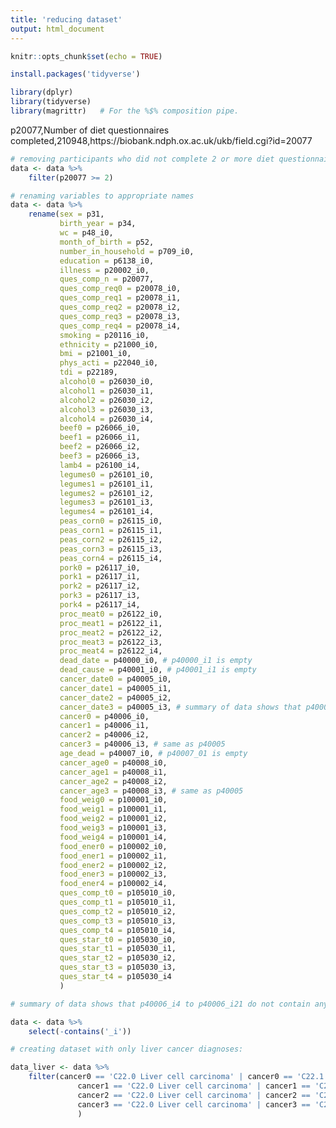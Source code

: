 ```yaml
---
title: 'reducing dataset'
output: html_document
---
```


```r
knitr::opts_chunk$set(echo = TRUE)
```

```r
install.packages('tidyverse')
```

```r
library(dplyr)
library(tidyverse)
library(magrittr)   # For the %$% composition pipe.
```

p20077,Number of diet questionnaires completed,210948,https://biobank.ndph.ox.ac.uk/ukb/field.cgi?id=20077

```r
# removing participants who did not complete 2 or more diet questionnaires
data <- data %>%
    filter(p20077 >= 2)

# renaming variables to appropriate names
data <- data %>%
    rename(sex = p31,
           birth_year = p34,
           wc = p48_i0,
           month_of_birth = p52,
           number_in_household = p709_i0,
           education = p6138_i0,
           illness = p20002_i0,
           ques_comp_n = p20077,
           ques_comp_req0 = p20078_i0,
           ques_comp_req1 = p20078_i1,
           ques_comp_req2 = p20078_i2,
           ques_comp_req3 = p20078_i3,
           ques_comp_req4 = p20078_i4,
           smoking = p20116_i0,
           ethnicity = p21000_i0,
           bmi = p21001_i0,
           phys_acti = p22040_i0,
           tdi = p22189,
           alcohol0 = p26030_i0,
           alcohol1 = p26030_i1,
           alcohol2 = p26030_i2,
           alcohol3 = p26030_i3,
           alcohol4 = p26030_i4,
           beef0 = p26066_i0,
           beef1 = p26066_i1,
           beef2 = p26066_i2,
           beef3 = p26066_i3,
           lamb4 = p26100_i4,
           legumes0 = p26101_i0,
           legumes1 = p26101_i1,
           legumes2 = p26101_i2,
           legumes3 = p26101_i3,
           legumes4 = p26101_i4,
           peas_corn0 = p26115_i0,
           peas_corn1 = p26115_i1,
           peas_corn2 = p26115_i2,
           peas_corn3 = p26115_i3,
           peas_corn4 = p26115_i4,
           pork0 = p26117_i0,
           pork1 = p26117_i1,
           pork2 = p26117_i2,
           pork3 = p26117_i3,
           pork4 = p26117_i4,
           proc_meat0 = p26122_i0,
           proc_meat1 = p26122_i1,
           proc_meat2 = p26122_i2,
           proc_meat3 = p26122_i3,
           proc_meat4 = p26122_i4,
           dead_date = p40000_i0, # p40000_i1 is empty
           dead_cause = p40001_i0, # p40001_i1 is empty
           cancer_date0 = p40005_i0,
           cancer_date1 = p40005_i1,
           cancer_date2 = p40005_i2,
           cancer_date3 = p40005_i3, # summary of data shows that p40005_i4 to p40005_i21 do not contain any data points
           cancer0 = p40006_i0,
           cancer1 = p40006_i1,
           cancer2 = p40006_i2,
           cancer3 = p40006_i3, # same as p40005
           age_dead = p40007_i0, # p40007_01 is empty
           cancer_age0 = p40008_i0,
           cancer_age1 = p40008_i1,
           cancer_age2 = p40008_i2,
           cancer_age3 = p40008_i3, # same as p40005
           food_weig0 = p100001_i0,
           food_weig1 = p100001_i1,
           food_weig2 = p100001_i2,
           food_weig3 = p100001_i3,
           food_weig4 = p100001_i4,
           food_ener0 = p100002_i0,
           food_ener1 = p100002_i1,
           food_ener2 = p100002_i2,
           food_ener3 = p100002_i3,
           food_ener4 = p100002_i4,
           ques_comp_t0 = p105010_i0,
           ques_comp_t1 = p105010_i1,
           ques_comp_t2 = p105010_i2,
           ques_comp_t3 = p105010_i3,
           ques_comp_t4 = p105010_i4,
           ques_star_t0 = p105030_i0,
           ques_star_t1 = p105030_i1,
           ques_star_t2 = p105030_i2,
           ques_star_t3 = p105030_i3,
           ques_star_t4 = p105030_i4
           )

# summary of data shows that p40006_i4 to p40006_i21 do not contain any data points, i.e, no information on cancer diagnoses. Removing these and follow-up values on other variables:

data <- data %>% 
    select(-contains('_i'))

# creating dataset with only liver cancer diagnoses:

data_liver <- data %>% 
    filter(cancer0 == 'C22.0 Liver cell carcinoma' | cancer0 == 'C22.1 Intrahepatic bile duct carcinoma' |
               cancer1 == 'C22.0 Liver cell carcinoma' | cancer1 == 'C22.1 Intrahepatic bile duct carcinoma' |
               cancer2 == 'C22.0 Liver cell carcinoma' | cancer2 == 'C22.1 Intrahepatic bile duct carcinoma' |
               cancer3 == 'C22.0 Liver cell carcinoma' | cancer3 == 'C22.1 Intrahepatic bile duct carcinoma'
               )

```

